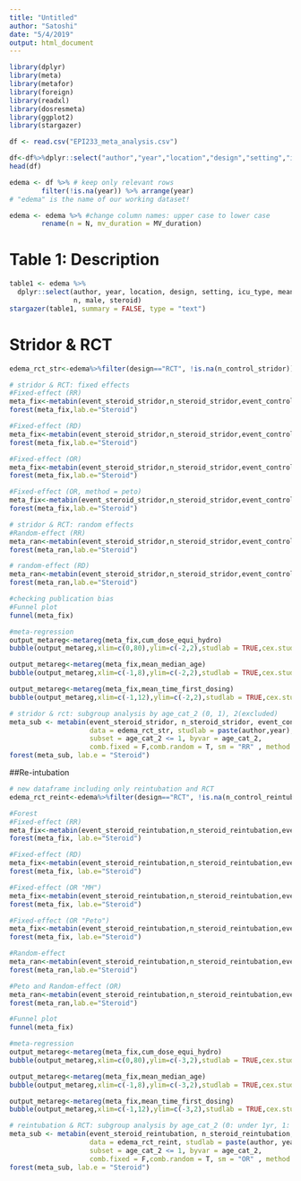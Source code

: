 ```yaml
---
title: "Untitled"
author: "Satoshi"
date: "5/4/2019"
output: html_document
---
```


```r
library(dplyr)
library(meta)
library(metafor)
library(foreign)
library(readxl)
library(dosresmeta)
library(ggplot2)
library(stargazer)
```

```r
df <- read.csv("EPI233_meta_analysis.csv")

df<-df%>%dplyr::select("author","year","location","design","setting","icu_type","age_cat","mean_median_age","age_cat_2","N","male","MV_duration","steroid","cum_dose_equi_hydro","mean_time_first_dosing","observation_period","n_control_gibleed","event_control_gibleed","n_steroid_gibleed","event_steroid_gibleed","n_control_hyperglycemia","event_control_hyperglycemia","n_steroid_hyperglycemia","event_steroid_hyperglycemia","n_control_stridor","event_control_stridor","n_steroid_stridor","event_steroid_stridor","n_control_reintubation","event_control_reintubation","n_steroid_reintubation","event_steroid_reintubation")
head(df)

edema <- df %>% # keep only relevant rows
        filter(!is.na(year)) %>% arrange(year)
# "edema" is the name of our working dataset!

edema <- edema %>% #change column names: upper case to lower case
        rename(n = N, mv_duration = MV_duration) 
```

# Table 1: Description
```r
table1 <- edema %>%
  dplyr::select(author, year, location, design, setting, icu_type, mean_median_age,
                n, male, steroid)
stargazer(table1, summary = FALSE, type = "text")
```


# Stridor & RCT
```r
edema_rct_str<-edema%>%filter(design=="RCT", !is.na(n_control_stridor))
```

```r
# stridor & RCT: fixed effects
#Fixed-effect (RR)
meta_fix<-metabin(event_steroid_stridor,n_steroid_stridor,event_control_stridor,n_control_stridor,data=edema_rct_str,studlab=paste(author,year),comb.fixed=T,comb.random=F,sm="RR")
forest(meta_fix,lab.e="Steroid")

#Fixed-effect (RD)
meta_fix<-metabin(event_steroid_stridor,n_steroid_stridor,event_control_stridor,n_control_stridor,data=edema_rct_str,studlab=paste(author,year),comb.fixed=T,comb.random=F,sm="RD")
forest(meta_fix,lab.e="Steroid")

#Fixed-effect (OR)
meta_fix<-metabin(event_steroid_stridor,n_steroid_stridor,event_control_stridor,n_control_stridor,data=edema_rct_str,studlab=paste(author,year),comb.fixed=T,comb.random=F,sm="OR",method = "MH")
forest(meta_fix,lab.e="Steroid")

#Fixed-effect (OR, method = peto)
meta_fix<-metabin(event_steroid_stridor,n_steroid_stridor,event_control_stridor,n_control_stridor,data=edema_rct_str,studlab=paste(author,year),comb.fixed=T,comb.random=F,sm="OR", methods = "Peto")
forest(meta_fix,lab.e="Steroid")
```

```r
# stridor & RCT: random effects
#Random-effect (RR)
meta_ran<-metabin(event_steroid_stridor,n_steroid_stridor,event_control_stridor,n_control_stridor,data=edema_rct_str,studlab=paste(author,year),comb.fixed=F,comb.random=T,sm="RR",method.tau = "DL")
forest(meta_ran,lab.e="Steroid")

# random-effect (RD)
meta_ran<-metabin(event_steroid_stridor,n_steroid_stridor,event_control_stridor,n_control_stridor,data=edema_rct_str,studlab=paste(author,year),comb.fixed=F,comb.random=T,sm="RD",method.tau = "EB")
forest(meta_ran,lab.e="Steroid")
```

```r
#checking publication bias
#Funnel plot
funnel(meta_fix)
```

```r
#meta-regression
output_metareg<-metareg(meta_fix,cum_dose_equi_hydro)
bubble(output_metareg,xlim=c(0,80),ylim=c(-2,2),studlab = TRUE,cex.studlab=0.6,pos=3)

output_metareg<-metareg(meta_fix,mean_median_age)
bubble(output_metareg,xlim=c(-1,8),ylim=c(-2,2),studlab = TRUE,cex.studlab=0.6,pos=3)

output_metareg<-metareg(meta_fix,mean_time_first_dosing)
bubble(output_metareg,xlim=c(-1,12),ylim=c(-2,2),studlab = TRUE,cex.studlab=0.6,pos=3)
```

```r
# stridor & rct: subgroup analysis by age_cat_2 (0, 1), 2(excluded)
meta_sub <- metabin(event_steroid_stridor, n_steroid_stridor, event_control_stridor, n_control_stridor, 
                    data = edema_rct_str, studlab = paste(author,year), 
                    subset = age_cat_2 <= 1, byvar = age_cat_2, 
                    comb.fixed = F,comb.random = T, sm = "RR" , method.tau = "DL")
forest(meta_sub, lab.e = "Steroid")
```

##Re-intubation
```r
# new dataframe including only reintubation and RCT
edema_rct_reint<-edema%>%filter(design=="RCT", !is.na(n_control_reintubation))
```

```r
#Forest
#Fixed-effect (RR)
meta_fix<-metabin(event_steroid_reintubation,n_steroid_reintubation,event_control_reintubation,n_control_reintubation,data=edema_rct_reint,studlab=paste(author,year),comb.fixed=T,comb.random=F,sm="RR")
forest(meta_fix, lab.e="Steroid")

#Fixed-effect (RD)
meta_fix<-metabin(event_steroid_reintubation,n_steroid_reintubation,event_control_reintubation,n_control_reintubation,data=edema_rct_reint,studlab=paste(author,year),comb.fixed=T,comb.random=F,sm="RD")
forest(meta_fix, lab.e="Steroid")

#Fixed-effect (OR "MH")
meta_fix<-metabin(event_steroid_reintubation,n_steroid_reintubation,event_control_reintubation,n_control_reintubation,data=edema_rct_reint,studlab=paste(author,year),comb.fixed=T,comb.random=F,sm="OR", method = "MH")
forest(meta_fix, lab.e="Steroid")

#Fixed-effect (OR "Peto")
meta_fix<-metabin(event_steroid_reintubation,n_steroid_reintubation,event_control_reintubation,n_control_reintubation,data=edema_rct_reint,studlab=paste(author,year),comb.fixed=T,comb.random=F,sm="OR", method = "Peto")
forest(meta_fix, lab.e="Steroid")
```

```r
#Random-effect
meta_ran<-metabin(event_steroid_reintubation,n_steroid_reintubation,event_control_reintubation,n_control_reintubation,data=edema_rct_reint,studlab=paste(author),comb.fixed=F,comb.random=T,sm="RR",method.tau = "EB")
forest(meta_ran,lab.e="Steroid")

#Peto and Random-effect (OR)
meta_ran<-metabin(event_steroid_reintubation,n_steroid_reintubation,event_control_reintubation,n_control_reintubation,data=edema_rct_reint,studlab=paste(author),comb.fixed=F,comb.random=T,sm="OR",method.tau = "EB",method="peto")
forest(meta_ran,lab.e="Steroid")
```

```r
#Funnel plot
funnel(meta_fix)
```

```r
#meta-regression
output_metareg<-metareg(meta_fix,cum_dose_equi_hydro)
bubble(output_metareg,xlim=c(0,80),ylim=c(-3,2),studlab = TRUE,cex.studlab=0.6,pos=3)

output_metareg<-metareg(meta_fix,mean_median_age)
bubble(output_metareg,xlim=c(-1,8),ylim=c(-3,2),studlab = TRUE,cex.studlab=0.6,pos=3)

output_metareg<-metareg(meta_fix,mean_time_first_dosing)
bubble(output_metareg,xlim=c(-1,12),ylim=c(-3,2),studlab = TRUE,cex.studlab=0.6,pos=3)
```

```r
# reintubation & RCT: subgroup analysis by age_cat_2 (0: under 1yr, 1: older than 1 yr), 2(excluded)
meta_sub <- metabin(event_steroid_reintubation, n_steroid_reintubation, event_control_reintubation, n_control_reintubation, 
                    data = edema_rct_reint, studlab = paste(author, year), 
                    subset = age_cat_2 <= 1, byvar = age_cat_2, 
                    comb.fixed = F,comb.random = T, sm = "OR" , method = "Peto")
forest(meta_sub, lab.e = "Steroid")
```
